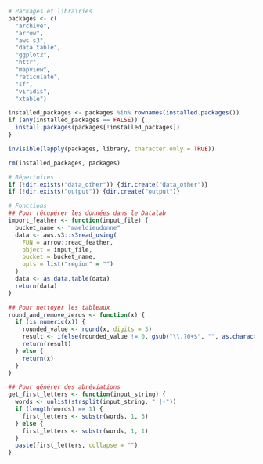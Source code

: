 ```r
# Packages et librairies
packages <- c(
  "archive",
  "arrow",
  "aws.s3",
  "data.table",
  "ggplot2",
  "httr",
  "mapview",
  "reticulate",
  "sf",
  "viridis",
  "xtable")

installed_packages <- packages %in% rownames(installed.packages())
if (any(installed_packages == FALSE)) {
  install.packages(packages[!installed_packages])
}

invisible(lapply(packages, library, character.only = TRUE))

rm(installed_packages, packages)
```

```r
# Répertoires
if (!dir.exists("data_other")) {dir.create("data_other")}
if (!dir.exists("output")) {dir.create("output")}
```

```r
# Fonctions
## Pour récupérer les données dans le Datalab
import_feather <- function(input_file) {
  bucket_name <- "maeldieudonne"
  data <- aws.s3::s3read_using(
    FUN = arrow::read_feather,
    object = input_file,
    bucket = bucket_name,
    opts = list("region" = "")
  )  
  data <- as.data.table(data)
  return(data)
}

## Pour nettoyer les tableaux
round_and_remove_zeros <- function(x) {
  if (is.numeric(x)) {
    rounded_value <- round(x, digits = 3)
    result <- ifelse(rounded_value != 0, gsub("\\.?0+$", "", as.character(rounded_value)), "0")
    return(result)
  } else {
    return(x)
  }
}

## Pour générer des abréviations
get_first_letters <- function(input_string) {
  words <- unlist(strsplit(input_string, " |-"))
  if (length(words) == 1) {
    first_letters <- substr(words, 1, 3)
  } else {
    first_letters <- substr(words, 1, 1)
  }
  paste(first_letters, collapse = "")
}
```
